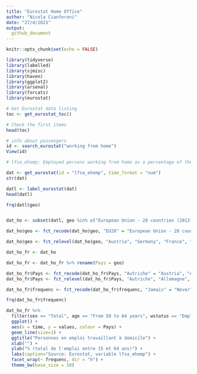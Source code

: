 ```yaml
---
title: "Eurostat Home Office"
author: "Nicola Cianferoni"
date: "27/4/2021"
output:
  github_document
---
```


```r
knitr::opts_chunk$set(echo = FALSE)

library(tidyverse)
library(labelled)
library(sjmisc)
library(haven)
library(ggplot2)
library(arsenal)
library(forcats)
library(eurostat)

```

```r

# Get Eurostat data listing
toc <- get_eurostat_toc()

# Check the first items
head(toc)

# info about passengers
id <- search_eurostat("working from home")
View(id)

# lfsa_ehomp: Employed persons working from home as a percentage of the total employment, by sex, age and professional status (%)

dat <- get_eurostat(id = "lfsa_ehomp", time_format = "num")
str(dat)

datl <- label_eurostat(dat)
head(datl)

frq(datl$geo)


dat_ho <- subset(datl, geo %in% c("European Union - 28 countries (2013-2020)", "Italy", "Austria", "France", "Germany (until 1990 former territory of the FRG)", "Switzerland") & time %in% 1990:2020)

dat_ho$geo <- fct_recode(dat_ho$geo, "EU28" = "European Union - 28 countries (2013-2020)", "Germany" = "Germany (until 1990 former territory of the FRG)")

dat_ho$geo <- fct_relevel(dat_ho$geo, "Austria", "Germany", "France", "Italy", "Switzerland", "EU28")

```

```r


dat_ho_fr <- dat_ho

dat_ho_fr <- dat_ho_fr %>% rename(Pays = geo)

dat_ho_fr$Pays <- fct_recode(dat_ho_fr$Pays, "Autriche" = "Austria", "Allemagne" = "Germany", "Italie" = "Italy", "Suisse" = "Switzerland")
dat_ho_fr$Pays <- fct_relevel(dat_ho_fr$Pays, "Autriche", "Allemagne", "France", "Italie", "Suisse", "EU28")

dat_ho_fr$frequenc <- fct_recode(dat_ho_fr$frequenc, "Jamais" = "Never", "Habituellement" = "Sometimes", "Toujours" = "Usually")

frq(dat_ho_fr$frequenc)

```


```r

dat_ho_fr %>% 
  filter(sex == "Total", age == "From 50 to 64 years", wstatus == "Employees") %>% 
  ggplot() +
  aes(x = time, y = values, colour = Pays) +
  geom_line(size=3) +
  ggtitle("Personnes en emploi travaillant à domicile") +
  xlab("") +
  ylab("% (total de l'emploi entre 15 et 64 ans)") +
  labs(caption="Source: Eurostat, variable lfsa_ehomp") +
  facet_wrap(~ frequenc, dir = "h") +
  theme_bw(base_size = 50)

```

